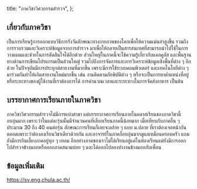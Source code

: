
  title: "ภาควิชาวิศวกรรมสำรวจ",
};

<MajorHeader major={Major.ALL[9]} />

## เกี่ยวกับภาควิชา

เป็นการเรียนรู้การออกแบบวิธีการรังวัดลักษณะทางกายภาพของโลกเพื่อให้ความแม่นยำสูงขึ้น รวมถึงการรวบรวมและวิเคราะห์ข้อมูลจากการสำรวจ มาเพื่อให้กลายเป็นสารสนเทศที่สามารถนำไปใช้ในการวางแผนและช่วยในการตัดสินใจได้อีกด้วย ส่วนใหญ่ในภาคนี้จะใช้ความรู้เกี่ยวกับแคลคูลัส และพื้นฐานทางด้านการเขียนโปรแกรมเป็นส่วนใหญ่ รวมไปถึงการจัดการและการวิเคราะห์ข้อมูลเชิงพื้นที่ต่าง ๆ อีกด้วย ในปัจจุบันมีการประยุกต์สายงานที่มากขึ้น เพราะมีการใช้ระบบคอมพิวเตอร์ และเทคโนโลยีต่าง ๆ มาร่วมกันทำให้เกิดสายงานใหม่มากขึ้น เช่น งานติดตามภัยพิบัติต่าง ๆ หรือจะเป็นการหาต่ำแหน่งที่อยู่ หรือระยะทางของผู้ใช้งานที่เราต้องการได้ การคำนวณเวลาและระยะทางในการจัดส่งอาหาร เป็นต้น

## บรรยากาศการเรียนภายในภาควิชา

ภาควิชาวิศวกรรมสำรวจไม่มีการแบ่งสาขา แต่บรรยากาศการเรียนภายในคลาสเรียนของภาควิชานี้อบอุ่นมาก เพราะว่าในแต่ละรุ่นนั้นมีจํานวนคนที่เลือกเรียนภาคนี้น้อยมาก เมื่อเทียบกับภาคอื่น ๆ ประมาณ 30 ถึง 40 คนต่อรุ่น ลักษณะการเรียนก็เลยจะคล้าย ๆ แบบ ม.ปลาย ที่เราต้องเจอหน้ากันตลอดเพราะว่าต้องลงเรียนวิชาเดียวด้วยกัน และอาจารย์ในภาคก็อบอุ่นมากดูแลเหมือนครอบครัว แถมยังมีการกินเลี้ยงภาคอยู่ทุก ๆ เทอม อีกอย่างภาคของเราไม่ได้เรียนอยู่แค่ในห้องเรียนแต่ยังมีการออกไปสํารวจข้างนอกหรือออกภาคสนามบ่อย ๆ และได้ออกไปลองทํางานข้างนอกกับเพื่อน

## ข้อมูลเพิ่มเติม

<a href="https://sv.eng.chula.ac.th/" target="_blank">
  https://sv.eng.chula.ac.th/
</a>
